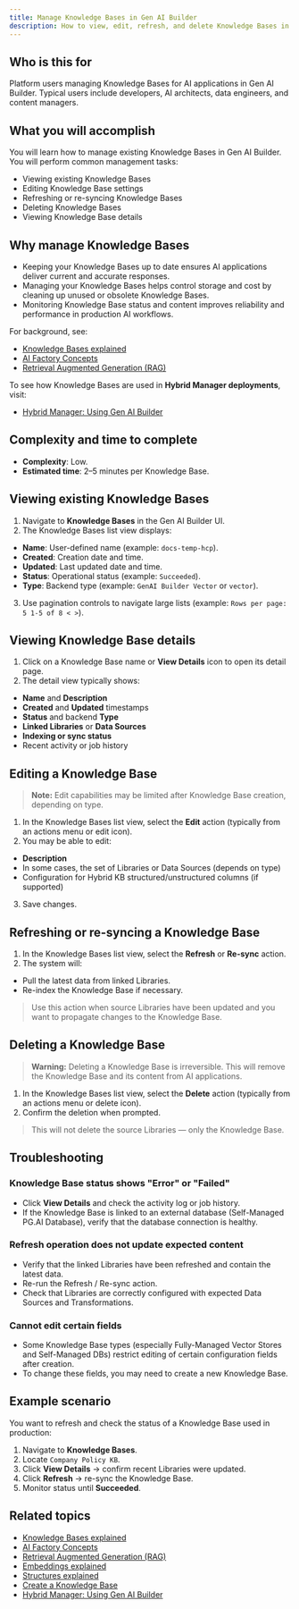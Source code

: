```yaml
---
title: Manage Knowledge Bases in Gen AI Builder
description: How to view, edit, refresh, and delete Knowledge Bases in Gen AI Builder.
---
```


## Who is this for

Platform users managing Knowledge Bases for AI applications in Gen AI Builder.
Typical users include developers, AI architects, data engineers, and content managers.

## What you will accomplish

You will learn how to manage existing Knowledge Bases in Gen AI Builder.
You will perform common management tasks:

-   Viewing existing Knowledge Bases
-   Editing Knowledge Base settings
-   Refreshing or re-syncing Knowledge Bases
-   Deleting Knowledge Bases
-   Viewing Knowledge Base details

## Why manage Knowledge Bases

-   Keeping your Knowledge Bases up to date ensures AI applications deliver current and accurate responses.
-   Managing your Knowledge Bases helps control storage and cost by cleaning up unused or obsolete Knowledge Bases.
-   Monitoring Knowledge Base status and content improves reliability and performance in production AI workflows.

For background, see:

-   [Knowledge Bases explained](/edb-postgres-ai/ai-factory/learn/explained/knowledge-bases-explained/)
-   [AI Factory Concepts](/edb-postgres-ai/ai-factory/learn/explained/ai-factory-concepts)
-   [Retrieval Augmented Generation (RAG)](/edb-postgres-ai/ai-factory/learn/explained/terminology/#retrieval-augmented-generation-rag)

To see how Knowledge Bases are used in **Hybrid Manager deployments**, visit:

-   [Hybrid Manager: Using Gen AI Builder](/edb-postgres-ai/hybrid-manager/ai-factory/gen-ai/builder/)

## Complexity and time to complete

-   **Complexity**: Low.
-   **Estimated time**: 2–5 minutes per Knowledge Base.

## Viewing existing Knowledge Bases

1.  Navigate to **Knowledge Bases** in the Gen AI Builder UI.
2.  The Knowledge Bases list view displays:

-   **Name**: User-defined name (example: `docs-temp-hcp`).
-   **Created**: Creation date and time.
-   **Updated**: Last updated date and time.
-   **Status**: Operational status (example: `Succeeded`).
-   **Type**: Backend type (example: `GenAI Builder Vector` or `vector`).

3.  Use pagination controls to navigate large lists (example: `Rows per page: 5 1-5 of 8 < >`).

## Viewing Knowledge Base details

1.  Click on a Knowledge Base name or **View Details** icon to open its detail page.
2.  The detail view typically shows:

-   **Name** and **Description**
-   **Created** and **Updated** timestamps
-   **Status** and backend **Type**
-   **Linked Libraries** or **Data Sources**
-   **Indexing or sync status**
-   Recent activity or job history

## Editing a Knowledge Base

> **Note:** Edit capabilities may be limited after Knowledge Base creation, depending on type.

1.  In the Knowledge Bases list view, select the **Edit** action (typically from an actions menu or edit icon).
2.  You may be able to edit:

-   **Description**
-   In some cases, the set of Libraries or Data Sources (depends on type)
-   Configuration for Hybrid KB structured/unstructured columns (if supported)

3.  Save changes.

## Refreshing or re-syncing a Knowledge Base

1.  In the Knowledge Bases list view, select the **Refresh** or **Re-sync** action.
2.  The system will:

-   Pull the latest data from linked Libraries.
-   Re-index the Knowledge Base if necessary.

> Use this action when source Libraries have been updated and you want to propagate changes to the Knowledge Base.

## Deleting a Knowledge Base

> **Warning:** Deleting a Knowledge Base is irreversible. This will remove the Knowledge Base and its content from AI applications.

1.  In the Knowledge Bases list view, select the **Delete** action (typically from an actions menu or delete icon).
2.  Confirm the deletion when prompted.

> This will not delete the source Libraries — only the Knowledge Base.

## Troubleshooting

### Knowledge Base status shows "Error" or "Failed"

-   Click **View Details** and check the activity log or job history.
-   If the Knowledge Base is linked to an external database (Self-Managed PG.AI Database), verify that the database connection is healthy.

### Refresh operation does not update expected content

-   Verify that the linked Libraries have been refreshed and contain the latest data.
-   Re-run the Refresh / Re-sync action.
-   Check that Libraries are correctly configured with expected Data Sources and Transformations.

### Cannot edit certain fields

-   Some Knowledge Base types (especially Fully-Managed Vector Stores and Self-Managed DBs) restrict editing of certain configuration fields after creation.
-   To change these fields, you may need to create a new Knowledge Base.

## Example scenario

You want to refresh and check the status of a Knowledge Base used in production:

1.  Navigate to **Knowledge Bases**.
2.  Locate `Company Policy KB`.
3.  Click **View Details** → confirm recent Libraries were updated.
4.  Click **Refresh** → re-sync the Knowledge Base.
5.  Monitor status until **Succeeded**.

## Related topics

-   [Knowledge Bases explained](/edb-postgres-ai/ai-factory/learn/explained/knowledge-bases-explained/)
-   [AI Factory Concepts](/edb-postgres-ai/ai-factory/learn/explained/ai-factory-concepts)
-   [Retrieval Augmented Generation (RAG)](/edb-postgres-ai/ai-factory/learn/explained/terminology/#retrieval-augmented-generation-rag)
-   [Embeddings explained](/edb-postgres-ai/ai-factory/learn/explained/generic-concepts/#embeddings-and-vector-representations)
-   [Structures explained](/edb-postgres-ai/ai-factory/learn/explained/structures-explained/)
-   [Create a Knowledge Base](create-knowledge-base)
-   [Hybrid Manager: Using Gen AI Builder](/edb-postgres-ai/hybrid-manager/ai-factory/gen-ai/builder/)
